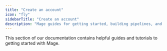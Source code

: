 ```yaml
---
title: "Create an account"
icon: "fly"
sidebarTitle: "Create an account"
description: "Mage guides for getting started, building pipelines, and more."
---
```


This section of our documentation contains helpful guides and tutorials to getting started with Mage.
